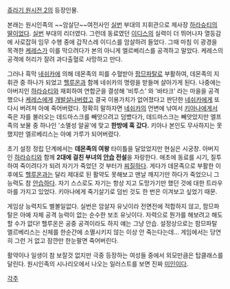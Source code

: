 [[쥬라기 원시전 2]]의 등장인물.

본래는 원시인족의 ~~암살단~~여전사인 [[실번]] 부대의 지휘관으로 제사장 [[하라슈티]]의 [[딸]]이었다. [[실번]] 부대의 리더였다. 그런데 동료였던 [[이디스]]의 실력이 더 뛰어나자 열등감에 사로잡혀 임무 수행 중에 갑작스레 이디스를 암살하려 들었다. 그때 마침 이 광경을 목격한 [[케레스]]가 이를 막으려다가 본의 아니게 엘르베리스를 공격하고 말았다. 케레스의 공격에 허리가 잘려 과다출혈로 사망하고 만다.

그러나 흑막 [[네쉬카]]에 의해 데몬족의 피를 수혈받아 [[팜므파탈]]로 부활하여, 데몬족의 지휘관 중 하나가 되었고 [[헬루온]]과 함께 네쉬카의 명령을 받들며 살아가게 된다. 나중에는 아버지인 [[하라슈티]]와 재회하여 연합군을 결성해 '비투스' 와 '바타크' 라는 마을을 공격했으나 [[케레스]]에게 [[개발살]]나버렸고 결국 이용가치가 없어졌다고 판단한 [[네쉬카]]에게 또다시 버려져 아예 죽어버렸다. 정확히 말하자면 [[네쉬카]]의 언변에 낚여서 [[키아나]]에게서 죽은 자를 불러오는 데드마스크를 빼앗으려고 덤볐다가, 데드마스크는 빼앗았지만 엘프족의 보물 중 하나인 '소멸성 알골'에 맞고 '''한방에 훅 갔다.''' 키아나 본인도 무사하지는 못했지만 엘르베리스는 아예 가루가 되어버렸다.

초기 설정 정립 단계에서는 '''데몬족의 여왕''' 타이틀을 달았었지만 현실은 시궁창. 아버지인 [[하라슈티]]와 함께 '''2대에 걸친 부녀의 [[안습]] 전설'''을 자랑한다. 애초에 동료를 시기, 질투하여 죽이려다가 되려 자기가 죽었던 것 부터가 [[찌질]]하다. 게다가 데몬족으로 부활한 이후에도 [[헬루온]]과는 달리 제대로 된 활약도 못해보고 맨날 깨지기만 하다가 죽었으니 그 능력도 참 [[안습]]하다. 자기 스스로도 자기는 항상 지고 도망가기만 했던 것에 대한 트라우마를 가지고 있었다. 키아나에게 죽기살기로 덤빈 것도 한 번은 이겨보고 싶었기 때문.

게임상 능력치도 별볼일없다. 실번은 암살자 유닛이라 전면전에 적합하지 않고, 팜므파탈은 아예 자체 공격 능력이 없는 순수한 보조 유닛이다. 자력으로 뭔가를 해보려고 해도 할 수가 없다! 헬루온은 공중 공격이라도 하지 얘는 그냥 안습. 설정상으로는 팜므파탈 엘르베리스는 신체를 한순간에 소멸시키지 않는 이상 안 죽는다는데... 게임에서는 당연히 그런 거 없고 잠깐만 한눈팔면 죽어버린다.

활약이나 일생이 참 보잘것 없지만 극중 등장하는 여성들 중에서 외모만큼은 탑클래스를 달린다. 원시인족의 시나리오에서 나오는 일러스트를 보면 진짜 [[미인]]이다.

[[각주]]
